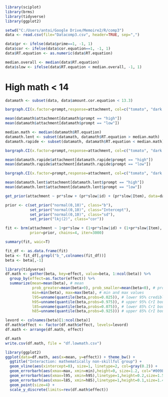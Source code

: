 
```{r, warning=FALSE}
library(sciplot)
library(brms)
library(tidyverse)
library(ggplot2)
```

```{r}
setwd("C:/Users/antoi/Google Drive/Memoire2/R/comp3")
data <- read.csv(file="Datacomp3.csv", header=TRUE, sep=",")
```

```{r}
data$pr <- ifelse(data$prime==1, -1, 1)
data$cor <- ifelse(data$cor.equation==1, -1, 1)
data$RT.equation <- as.numeric(data$RT.equation)
```

```{r}
median.overall <- median(data$RT.equation)
data$slow <- ifelse(data$RT.equation < median.overall, -1, 1)
```




High math < 14
=================

```{r}
datamath <- subset(data, data$amount.cor.equation < 13.3)
```


```{r}
bargraph.CI(x.factor=prompt,response=attachment, col=c("tomato", "dark blue"), xlab="Prime (mathematically non-skillful group), 3",ylab="NP1 Attachment %",legend=TRUE,  x.leg=3,y.leg=0.8 , cex.leg=1.3, cex.names=1, cex.lab = 1.5, ylim = c(0,1), data=datamath)
```

```{r}
mean(datamath$attachment[datamath$prompt == "high"])
mean(datamath$attachment[datamath$prompt == "low"])
```

```{r}
median.math <- median(datamath$RT.equation)
datamath.lent <- subset(datamath, datamath$RT.equation > median.math)
datamath.rapide <- subset(datamath, datamath$RT.equation < median.math)
```

```{r}
bargraph.CI(x.factor=prompt,response=attachment, col=c("tomato", "dark blue"), xlab="Prime (mathematically non-skillful group, fast equations), 3",ylab="NP1 Attachment %",legend=TRUE,  x.leg=3,y.leg=0.8 , cex.leg=1.3, cex.names=1, cex.lab = 1.5, ylim = c(0,1), data=datamath.rapide)
```

```{r}
mean(datamath.rapide$attachment[datamath.rapide$prompt == "high"])
mean(datamath.rapide$attachment[datamath.rapide$prompt == "low"])
```

```{r}
bargraph.CI(x.factor=prompt,response=attachment, col=c("tomato", "dark blue"), xlab="Prime (mathematically non-skillful group, slow equation), 3",ylab="NP1 Attachment %",legend=TRUE,  x.leg=3,y.leg=0.8 , cex.leg=1.3, cex.names=1, cex.lab = 1.5, ylim = c(0,1), data=datamath.lent)
```

```{r}
mean(datamath.lent$attachment[datamath.lent$prompt == "high"])
mean(datamath.lent$attachment[datamath.lent$prompt == "low"])
```

```{r}
get_prior(attachment ~ pr*slow + (pr*slow|id) + (pr*slow|Item), data=datamath, family=bernoulli)

prior <- c(set_prior("normal(0,10)", class="b"),
           set_prior("normal(0,10)", class="Intercept"),
           set_prior("normal(0,10)", class="sd"),
           set_prior("lkj(2)", class="cor"))
```

```{r}
fit <- brm(attachment ~ 1+pr*slow + (1+pr*slow|id) + (1+pr*slow|Item), data=datamath, family=bernoulli, 
           prior=prior, chains=4, iter=3000)
```

```{r}
summary(fit, waic=T)
```

```{r}
fit_df <- as.data.frame(fit)
beta <- fit_df[,grepl("b_",colnames(fit_df))]
beta <- beta[,-1]

library(tidyverse)
df.math <- gather(beta, key=effect, value=beta, 1:ncol(beta)) %>%
  group_by(effect=as.factor(effect)) %>% 
  summarize(mean=mean(beta), # mean
            prob_greater=mean(beta>0), prob_smaller=mean(beta<0), # probability greater / smaller than zero
            min=min(beta), max=max(beta), # min and max values
            l95=unname(quantile(beta,probs=0.025)), # lower 95% credible intervals boundary
            h95=unname(quantile(beta,probs=0.975)), # upper 95% CrI boundary
            l85=unname(quantile(beta,probs=0.075)), # lower 85% CrI boundary
            h85=unname(quantile(beta,probs=0.925))) # upper 85% CrI boundary

levord <- colnames(beta)[1:ncol(beta)]
df.math$effect <- factor(df.math$effect, levels=levord)
df.math <- arrange(df.math, effect)
```

```{r}
df.math
write.csv(df.math, file = "df.lowmath.csv")
```

```{r}
library(ggplot2)
ggplot(data=df.math, aes(x=mean, y=effect)) + theme_bw() +
  ggtitle("Interaction: mathematically non-skillful group") +
  geom_vline(aes(xintercept=0), size=1, linetype=2, col=gray(0.2)) + 
  geom_errorbarh(aes(xmax=max, xmin=min),height=0, size=1.2, col="#009E73") +
  geom_errorbarh(aes(xmax=l95, xmin=h95),linetype=1,height=0.2,size=1.5,col="#D55E00") +
  geom_errorbarh(aes(xmax=l85, xmin=h85),linetype=1,height=0.1,size=1.4,col="#56B4E9") +
  geom_point(size=4) + 
  scale_y_discrete(limits=rev(df.math$effect))
```